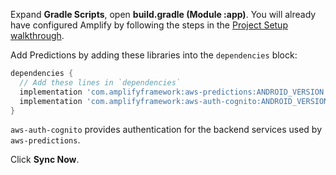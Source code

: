 Expand **Gradle Scripts**, open **build.gradle (Module :app)**. You will already have configured Amplify by following the steps in the [Project Setup walkthrough](/[platform]/start/project-setup/create-application/).

Add Predictions by adding these libraries into the `dependencies` block:

```groovy
dependencies {
  // Add these lines in `dependencies`
  implementation 'com.amplifyframework:aws-predictions:ANDROID_VERSION'
  implementation 'com.amplifyframework:aws-auth-cognito:ANDROID_VERSION'
}
```

`aws-auth-cognito` provides authentication for the backend services used by `aws-predictions`.

Click **Sync Now**.
